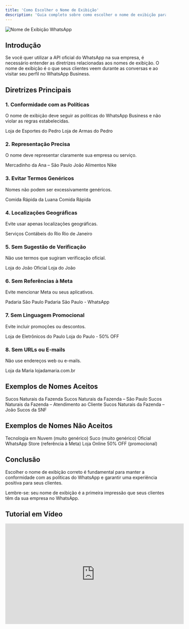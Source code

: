 ```yaml
---
title: 'Como Escolher o Nome de Exibição'
description: 'Guia completo sobre como escolher o nome de exibição para seu WhatsApp Business'
---
```


<Frame>
  <img src="/images/geral/capa.png" alt="Nome de Exibição WhatsApp" />
</Frame>

## Introdução

Se você quer utilizar a API oficial do WhatsApp na sua empresa, é necessário entender as diretrizes relacionadas aos nomes de exibição. O nome de exibição é o que seus clientes veem durante as conversas e ao visitar seu perfil no WhatsApp Business.

## Diretrizes Principais

### 1. Conformidade com as Políticas

O nome de exibição deve seguir as políticas do WhatsApp Business e não violar as regras estabelecidas.

<CardGroup cols={2}>
  <Card title="✅ Aceito" icon="check">
    Loja de Esportes do Pedro
  </Card>
  <Card title="❌ Não Aceito" icon="xmark">
    Loja de Armas do Pedro
  </Card>
</CardGroup>

### 2. Representação Precisa

O nome deve representar claramente sua empresa ou serviço.

<CardGroup cols={2}>
  <Card title="✅ Aceito" icon="check">
    Mercadinho da Ana – São Paulo
  </Card>
  <Card title="❌ Não Aceito" icon="xmark">
    João Alimentos Nike
  </Card>
</CardGroup>

### 3. Evitar Termos Genéricos

Nomes não podem ser excessivamente genéricos.

<CardGroup cols={2}>
  <Card title="✅ Aceito" icon="check">
    Comida Rápida da Luana
  </Card>
  <Card title="❌ Não Aceito" icon="xmark">
    Comida Rápida
  </Card>
</CardGroup>

### 4. Localizações Geográficas

Evite usar apenas localizações geográficas.

<CardGroup cols={2}>
  <Card title="✅ Aceito" icon="check">
    Serviços Contábeis do Rio
  </Card>
  <Card title="❌ Não Aceito" icon="xmark">
    Rio de Janeiro
  </Card>
</CardGroup>

### 5. Sem Sugestão de Verificação

Não use termos que sugiram verificação oficial.

<CardGroup cols={2}>
  <Card title="✅ Aceito" icon="check">
    Loja do João
  </Card>
  <Card title="❌ Não Aceito" icon="xmark">
    Oficial Loja do João
  </Card>
</CardGroup>

### 6. Sem Referências à Meta

Evite mencionar Meta ou seus aplicativos.

<CardGroup cols={2}>
  <Card title="✅ Aceito" icon="check">
    Padaria São Paulo
  </Card>
  <Card title="❌ Não Aceito" icon="xmark">
    Padaria São Paulo - WhatsApp
  </Card>
</CardGroup>

### 7. Sem Linguagem Promocional

Evite incluir promoções ou descontos.

<CardGroup cols={2}>
  <Card title="✅ Aceito" icon="check">
    Loja de Eletrônicos do Paulo
  </Card>
  <Card title="❌ Não Aceito" icon="xmark">
    Loja do Paulo - 50% OFF
  </Card>
</CardGroup>

### 8. Sem URLs ou E-mails

Não use endereços web ou e-mails.

<CardGroup cols={2}>
  <Card title="✅ Aceito" icon="check">
    Loja da Maria
  </Card>
  <Card title="❌ Não Aceito" icon="xmark">
    lojadamaria.com.br
  </Card>
</CardGroup>

## Exemplos de Nomes Aceitos

<Check>Sucos Naturais da Fazenda</Check>
<Check>Sucos Naturais da Fazenda – São Paulo</Check>
<Check>Sucos Naturais da Fazenda – Atendimento ao Cliente</Check>
<Check>Sucos Naturais da Fazenda – João</Check>
<Check>Sucos da SNF</Check>

## Exemplos de Nomes Não Aceitos

<Warning>Tecnologia em Nuvem (muito genérico)</Warning>
<Warning>Suco (muito genérico)</Warning>
<Warning>Oficial WhatsApp Store (referência à Meta)</Warning>
<Warning>Loja Online 50% OFF (promocional)</Warning>

## Conclusão

Escolher o nome de exibição correto é fundamental para manter a conformidade com as políticas do WhatsApp e garantir uma experiência positiva para seus clientes.

<Note>
Lembre-se: seu nome de exibição é a primeira impressão que seus clientes têm da sua empresa no WhatsApp.
</Note>

## Tutorial em Vídeo

<iframe
  width="560"
  height="315"
  src="https://www.youtube.com/embed/SEU_VIDEO_ID"
  title="Como escolher o nome de exibição no WhatsApp Business"
  frameborder="0"
  allow="accelerometer; autoplay; clipboard-write; encrypted-media; gyroscope; picture-in-picture"
  allowfullscreen
></iframe>
